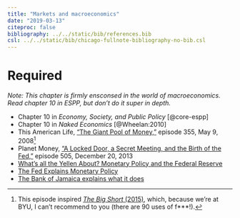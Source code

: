 ```yaml
---
title: "Markets and macroeconomics"
date: "2019-03-13"
citeproc: false
bibliography: ../../static/bib/references.bib
csl: ../../static/bib/chicago-fullnote-bibliography-no-bib.csl
---
```


# Required

*Note: This chapter is firmly ensconsed in the world of macroeconomics. Read chapter 10 in ESPP, but don't do it super in depth.*

- <i class="fas fa-book"></i> Chapter 10 in *Economy, Society, and Public Policy* [@core-espp]
- <i class="fas fa-book"></i> Chapter 10 in *Naked Economics* [@Wheelan:2010]
- <i class="fas fa-podcast"></i> This American Life, ["The Giant Pool of Money,"](https://www.thisamericanlife.org/355/the-giant-pool-of-money) episode 355, May 9, 2008^[This episode inspired [*The Big Short* (2015)](http://www.imdb.com/title/tt1596363/), which, because we're at BYU, I can't recommend to you (there are 90 uses of f\*\*\*!).]
- <i class="fas fa-podcast"></i> Planet Money, ["A Locked Door, a Secret Meeting, and the Birth of the Fed,"](https://www.npr.org/sections/money/2013/12/20/255839292/episode-505-a-locked-door-a-secret-meeting-and-the-birth-of-the-fed) episode 505, December 20, 2013
- <i class="fab fa-youtube"></i> [What's all the Yellen About? Monetary Policy and the Federal Reserve](https://www.youtube.com/watch?v=1dq7mMort9o)
- <i class="fab fa-youtube"></i> [The Fed Explains Monetary Policy](https://www.youtube.com/watch?v=wOfQPn9Jwpo)
- <i class="fab fa-twitter-square"></i> [The Bank of Jamaica explains what it does](https://twitter.com/birdyword/status/1083638418192531456?s=21)
